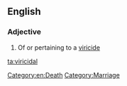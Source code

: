 ==English==

===Adjective===
{{en-adj}}

# Of or pertaining to a [[viricide]]

[[ta:viricidal]]
[[Category:en:Death]]
[[Category:Marriage]]